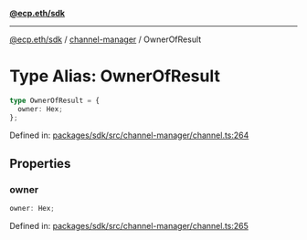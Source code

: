 [**@ecp.eth/sdk**](../../index.mdx)

***

[@ecp.eth/sdk](/sdk-reference/index.mdx) / [channel-manager](/sdk-reference/channel-manager/index.mdx) / OwnerOfResult

# Type Alias: OwnerOfResult

```ts
type OwnerOfResult = {
  owner: Hex;
};
```

Defined in: [packages/sdk/src/channel-manager/channel.ts:264](https://github.com/ecp-eth/comments-monorepo/blob/main/packages/sdk/src/channel-manager/channel.ts#L264)

## Properties

### owner

```ts
owner: Hex;
```

Defined in: [packages/sdk/src/channel-manager/channel.ts:265](https://github.com/ecp-eth/comments-monorepo/blob/main/packages/sdk/src/channel-manager/channel.ts#L265)
